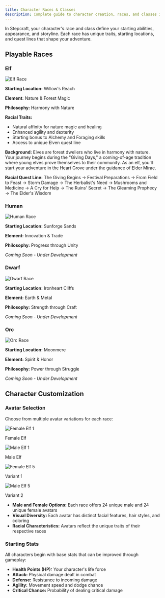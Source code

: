 ```yaml
---
title: Character Races & Classes
description: Complete guide to character creation, races, and classes in Stepcraft
---
```


In Stepcraft, your character's race and class define your starting abilities, appearance, and storyline. Each race has unique traits, starting locations, and quest lines that shape your adventure.

## Playable Races

### Elf

<div className="flex items-center gap-4 mb-4">
  <img src="/assets/avatars/races/elf.png" alt="Elf Race" className="w-24 h-24 rounded-lg border-2 border-green-200" />
  <div>
    <p><strong>Starting Location:</strong> Willow's Reach</p>
    <p><strong>Element:</strong> Nature & Forest Magic</p>
    <p><strong>Philosophy:</strong> Harmony with Nature</p>
  </div>
</div>

**Racial Traits:** 
- Natural affinity for nature magic and healing
- Enhanced agility and dexterity
- Starting bonus to Alchemy and Foraging skills
- Access to unique Elven quest line

**Background:** Elves are forest dwellers who live in harmony with nature. Your journey begins during the "Giving Days," a coming-of-age tradition where young elves prove themselves to their community. As an elf, you'll start your adventure in the Heart Grove under the guidance of Elder Mirae.

**Racial Quest Line:** The Giving Begins → Festival Preparations → From Field to Feast → Storm Damage → The Herbalist's Need → Mushrooms and Medicine → A Cry for Help → The Ruins' Secret → The Gleaming Prophecy → The Elder's Wisdom

### Human
<div className="flex items-center gap-4 mb-4">
  <img src="/assets/avatars/races/human.png" alt="Human Race" className="w-24 h-24 rounded-lg border-2 border-blue-200" />
  <div>
    <p><strong>Starting Location:</strong> Sunforge Sands</p>
    <p><strong>Element:</strong> Innovation & Trade</p>
    <p><strong>Philosophy:</strong> Progress through Unity</p>
  </div>
</div>

*Coming Soon - Under Development*

### Dwarf
<div className="flex items-center gap-4 mb-4">
  <img src="/assets/avatars/races/dwarf.png" alt="Dwarf Race" className="w-24 h-24 rounded-lg border-2 border-orange-200" />
  <div>
    <p><strong>Starting Location:</strong> Ironheart Cliffs</p>
    <p><strong>Element:</strong> Earth & Metal</p>
    <p><strong>Philosophy:</strong> Strength through Craft</p>
  </div>
</div>

*Coming Soon - Under Development*

### Orc
<div className="flex items-center gap-4 mb-4">
  <img src="/assets/avatars/races/orc.png" alt="Orc Race" className="w-24 h-24 rounded-lg border-2 border-red-200" />
  <div>
    <p><strong>Starting Location:</strong> Moonmere</p>
    <p><strong>Element:</strong> Spirit & Honor</p>
    <p><strong>Philosophy:</strong> Power through Struggle</p>
  </div>
</div>

*Coming Soon - Under Development*

## Character Customization

### Avatar Selection
Choose from multiple avatar variations for each race:

<div className="grid grid-cols-2 md:grid-cols-4 gap-4 my-6">
  <div className="text-center">
    <img src="/assets/avatars/elf/female/female_1.png" alt="Female Elf 1" className="w-16 h-16 mx-auto rounded-lg border" />
    <p className="text-sm mt-1">Female Elf</p>
  </div>
  <div className="text-center">
    <img src="/assets/avatars/elf/male/male_1.png" alt="Male Elf 1" className="w-16 h-16 mx-auto rounded-lg border" />
    <p className="text-sm mt-1">Male Elf</p>
  </div>
  <div className="text-center">
    <img src="/assets/avatars/elf/female/female_5.png" alt="Female Elf 5" className="w-16 h-16 mx-auto rounded-lg border" />
    <p className="text-sm mt-1">Variant 1</p>
  </div>
  <div className="text-center">
    <img src="/assets/avatars/elf/male/male_5.png" alt="Male Elf 5" className="w-16 h-16 mx-auto rounded-lg border" />
    <p className="text-sm mt-1">Variant 2</p>
  </div>
</div>

- **Male and Female Options:** Each race offers 24 unique male and 24 unique female avatars
- **Visual Diversity:** Each avatar has distinct facial features, hair styles, and coloring
- **Racial Characteristics:** Avatars reflect the unique traits of their respective races

### Starting Stats
All characters begin with base stats that can be improved through gameplay:
- **Health Points (HP):** Your character's life force
- **Attack:** Physical damage dealt in combat
- **Defense:** Resistance to incoming damage
- **Agility:** Movement speed and dodge chance
- **Critical Chance:** Probability of dealing critical damage

